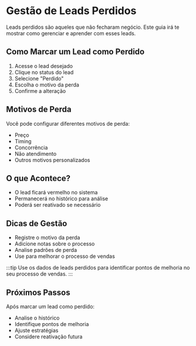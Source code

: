 # Gestão de Leads Perdidos

Leads perdidos são aqueles que não fecharam negócio. Este guia irá te mostrar como gerenciar e aprender com esses leads.

## Como Marcar um Lead como Perdido

1. Acesse o lead desejado
2. Clique no status do lead
3. Selecione "Perdido"
4. Escolha o motivo da perda
5. Confirme a alteração

## Motivos de Perda

Você pode configurar diferentes motivos de perda:
- Preço
- Timing
- Concorrência
- Não atendimento
- Outros motivos personalizados

## O que Acontece?

- O lead ficará vermelho no sistema
- Permanecerá no histórico para análise
- Poderá ser reativado se necessário

## Dicas de Gestão

- Registre o motivo da perda
- Adicione notas sobre o processo
- Analise padrões de perda
- Use para melhorar o processo de vendas

:::tip
Use os dados de leads perdidos para identificar pontos de melhoria no seu processo de vendas.
:::

## Próximos Passos

Após marcar um lead como perdido:
- Analise o histórico
- Identifique pontos de melhoria
- Ajuste estratégias
- Considere reativação futura 